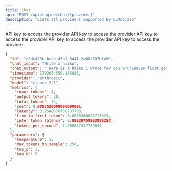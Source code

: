 ```yaml
---
title: Chat
api: "POST /api/engine/chat/{provider}"
description: "Lists all providers supported by LLMstudio"
---
```


<ParamField body="api_key" type="string" required default="None">
  API key to access the provider
</ParamField>

<ParamField body="model" type="string" required>
  API key to access the provider
</ParamField>

<ParamField body="chat_input" type="string" required>
  API key to access the provider
</ParamField>

<ParamField body="parameters" type="json" default="None">
  API key to access the provider
</ParamField>

<ParamField body="is_stream" type="json" default="False">
  API key to access the provider
</ParamField>

<ResponseExample>

```json Response
{
  "id": "e2dc428b-bcee-43bf-844f-2a00d707bf49",
  "chat_input": "Write a haiku",
  "chat_output": " Here is a haiku I wrote for you:\n\nLeaves float gently down\nAutumn breeze whispers softly\nNature's beauty shines",
  "timestamp": 1702054550.185086,
  "provider": "anthropic",
  "model": "claude-2.1",
  "metrics": {
    "input_tokens": 4,
    "output_tokens": 30,
    "total_tokens": 34,
    "cost": 0.0007520000000000001,
    "latency": 3.2548670768737793,
    "time_to_first_token": 0.8070380687713623,
    "inter_token_latency": 0.09620759963989257,
    "tokens_per_second": 7.988037417789844
  },
  "parameters": {
    "temperature": 1,
    "max_tokens_to_sample": 256,
    "top_p": 1,
    "top_k": 5
  }
}
```

</ResponseExample>
